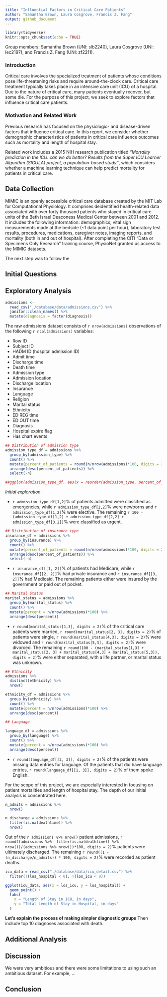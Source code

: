 ```yaml
---
title: "Influential Factors in Critical Care Patients"
author: "Samantha Brown, Laura Cosgrove, Francis Z. Fang"
output: github_document
---
```


```r
library(tidyverse)
knitr::opts_chunk$set(echo = TRUE)
```

Group members: Samantha Brown (UNI: slb2240), Laura Cosgrove (UNI: lec2197), and Francis Z. Fang (UNI: zf2211). 

### Introduction

Critical care involves the specialized treatment of patients whose conditions pose life-threatening risks and require around-the-clock care. Critical care treatment typically takes place in an intensive care unit (ICU) of a hospital. Due to the nature of critical care, many patients eventually recover, but some die. For the purpose of this project, we seek to explore factors that influence critical care patients.

### Motivation and Related Work

Previous research has focused on the physiologic- and disease-driven factors that influence critical care. In this report, we consider whether demographic characteristics of patients in critical care influence outcomes such as mortality and length of hospital stay. 

Related work includes a 2015 NIH research publication titled _"Mortality prediction in the ICU: can we do better? Results from the Super ICU Learner Algorithm (SICULA) project, a population-based study"_, which considers whether a machine learning technique can help predict mortality for patients in critical care.



## Data Collection

MIMIC is an openly accessible critical care database created by the MIT Lab for Computational Physiology. It comprises deidentified health-related data associated with over forty thousand patients who stayed in critical care units of the Beth Israel Deaconess Medical Center between 2001 and 2012. It includes the following information: demographics, vital sign measurements made at the bedside (~1 data point per hour), laboratory test results, procedures, medications, caregiver notes, imaging reports, and mortality (both in and out of hospital). After completing the CITI “Data or Specimens Only Research” training course, PhysioNet granted us access to the MIMIC datasets.

The next step was to follow the 

## Initial Questions



## Exploratory Analysis

```r
admissions <- 
  read_csv("./database/data/admissions.csv") %>% 
  janitor::clean_names() %>% 
  mutate(diagnosis = factor(diagnosis))
```


The raw admissions dataset consists of `r nrow(admissions)` observations of the following `r ncol(admissions)` variables:

* Row ID
* Subject ID
* HADM ID (hospital admission ID)
* Admit time
* Discharge time
* Death time 
* Admission type
* Admission location
* Discharge location
* Insurance
* Language
* Religion
* Marital status
* Ethnicity
* ED REG time
* ED OUT time
* Diagnosis
* Hospital expire flag
* Has chart events


```r
## Distribution of admission type
admission_type_df = admissions %>% 
  group_by(admission_type) %>% 
  count() %>% 
  mutate(percent_of_patients = round(n/nrow(admissions)*100, digits = 2)) %>% 
  arrange(desc(percent_of_patients)) %>% 
  select(-n)

##ggplot(admission_type_df, aes(x = reorder(admission_type, percent_of_patients), y = percent_of_patients)) + geom_col()
```


_Initial exploration_

* `r admission_type_df[1,2]`% of patients admitted were classified as emergencies, while `r admission_type_df[2,2]`% were newborns and `r admission_type_df[1,2]`% were elective. The remaining `r 100 - (admission_type_df[1,2] + admission_type_df[2,2] + admission_type_df[3,2])`% were classified as urgent.

```r
## Distribution of insurance type
insurance_df = admissions %>% 
  group_by(insurance) %>% 
  count() %>% 
  mutate(percent_of_patients = round(n/nrow(admissions)*100, digits = 2)) %>% 
  arrange(desc(percent_of_patients)) %>% 
  select(-n)
```

* `r insurance_df[[1, 2]]`% of patients had Medicare, while `r insurance_df[[2, 2]]`% had private insurance and `r insurance_df[[3, 2]]`% had Medicaid. The remaining patients either were insured by the government or paid out of pocket.

```r
## Marital Status
marital_status = admissions %>% 
  group_by(marital_status) %>% 
  count() %>% 
  mutate(percent = n/nrow(admissions)*100) %>% 
  arrange(desc(percent))
```

* `r round(marital_status[1,3], digits = 2)`% of the critical care patients were married, `r round(marital_status[2, 3], digits = 2)`% of patients were single, `r round(marital_status[4,3], digits = 2)`% were widowed and `r round(marital_status[5,3], digits = 2)`% were divorced. The remaining `r round(100 - (marital_status[1,3] + marital_status[2, 3] + marital_status[4,3] + marital_status[5,3]), digits = 2)`% were either separated, with a life partner, or marital status was unknown.

```r
## Ethnicity
admissions %>% 
  distinct(ethnicity) %>% 
  nrow()

ethnicity_df = admissions %>% 
  group_by(ethnicity) %>% 
  count() %>% 
  mutate(percent = n/nrow(admissions)*100) %>% 
  arrange(desc(percent))
```

```r
## Language

language_df = admissions %>% 
  group_by(language) %>% 
  count() %>% 
  mutate(percent = n/nrow(admissions)*100) %>% 
  arrange(desc(percent))
```


* `r round(language_df[[2, 3]], digits = 2)`%  of the patients were missing data entries for language. Of the patients that did have language entries, `r round(language_df[[1, 3]], digits = 2)`% of them spoke English.  


For the scope of this project, we are especially interested in focusing on patient mortalities and length of hospital stay. The depth of our initial analysis is concentrated here.

```r
n_admits = admissions %>% 
  nrow()

n_discharge = admissions %>% 
  filter(is.na(deathtime)) %>% 
  nrow()
```

Out of the `r admissions %>% nrow()` patient admissions, `r round((admissions %>%  filter(is.na(deathtime)) %>%  nrow())/(admissions %>% nrow())*100, digits = 2)`% patients were ultimately discharged. The remaining `r round((1 - (n_discharge/n_admits)) * 100, digits = 2)`% were recorded as patient deaths.

```r
icu_data = read_csv("./database/data/icu_detail.csv") %>% 
  filter(!(los_hospital < 0), !(los_icu < 0))

ggplot(icu_data, aes(x = los_icu, y = los_hospital)) +
  geom_point() +
  labs(
    x = "Length of Stay in ICU, in days", 
    y = "Total Length of Stay in Hospital, in days" 
  )
```


**Let's explain the process of making simpler diagnostic groups** Then include top 10 diagnoses associated with death.




## Additional Analysis

## Discussion

We were very ambitious and there were some limitations to using such an ambitious dataset. For example, ...

## Conclusion

